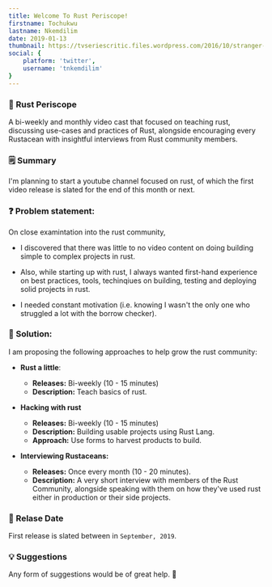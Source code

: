 ```yaml
---
title: Welcome To Rust Periscope!
firstname: Tochukwu
lastname: Nkemdilim
date: 2019-01-13
thumbnail: https://tvseriescritic.files.wordpress.com/2016/10/stranger-things-bicycle-lights-children.jpg
social: {
    platform: 'twitter',
    username: 'tnkemdilim'
}
---
```


### 🔭 Rust Periscope

A bi-weekly and monthly video cast that focused on teaching rust, discussing use-cases and practices of Rust, alongside encouraging every Rustacean with insightful interviews from Rust community members.

### 🗒 Summary

I'm planning to start a youtube channel focused on rust, of which the first video release is slated for the end of this month or next.

### ❓ Problem statement:

On close examintation into the rust community,

- I discovered that there was little to no video content on doing building simple to complex projects in rust.

- Also, while starting up with rust, I always wanted first-hand experience on best practices, tools, techinqiues on building, testing and deploying solid projects in rust.

- I needed constant motivation (i.e. knowing I wasn't the only one who struggled a lot with the borrow checker).

### 🚧 Solution:

I am proposing the following approaches to help grow the rust community:

- **Rust a little**:

  - **Releases:** Bi-weekly (10 - 15 minutes)
  - **Description:** Teach basics of rust.

- **Hacking with rust**

  - **Releases:** Bi-weekly (10 - 15 minutes)
  - **Description:** Building usable projects using Rust Lang.
  - **Approach:** Use forms to harvest products to build.

- **Interviewing Rustaceans:**
  - **Releases:** Once every month (10 - 20 minutes).
  - **Description:** A very short interview with members of the Rust Community, alongside speaking with them on how they've used rust either in production or their side projects.

### 🎉 Relase Date

First release is slated between in `September, 2019`.

### 💡 Suggestions

Any form of suggestions would be of great help. 🙏

